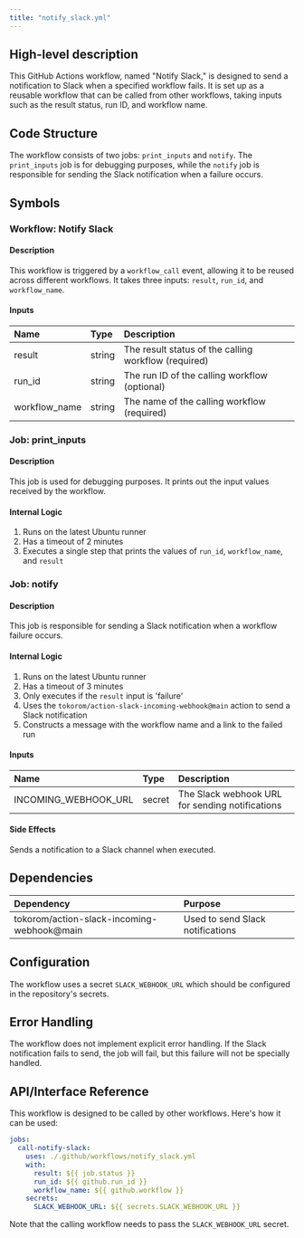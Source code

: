 ```yaml
---
title: "notify_slack.yml"
---
```


## High-level description
This GitHub Actions workflow, named "Notify Slack," is designed to send a notification to Slack when a specified workflow fails. It is set up as a reusable workflow that can be called from other workflows, taking inputs such as the result status, run ID, and workflow name.

## Code Structure
The workflow consists of two jobs: `print_inputs` and `notify`. The `print_inputs` job is for debugging purposes, while the `notify` job is responsible for sending the Slack notification when a failure occurs.

## Symbols

### Workflow: Notify Slack
#### Description
This workflow is triggered by a `workflow_call` event, allowing it to be reused across different workflows. It takes three inputs: `result`, `run_id`, and `workflow_name`.

#### Inputs
| Name | Type | Description |
|:-----|:-----|:------------|
| result | string | The result status of the calling workflow (required) |
| run_id | string | The run ID of the calling workflow (optional) |
| workflow_name | string | The name of the calling workflow (required) |

### Job: print_inputs
#### Description
This job is used for debugging purposes. It prints out the input values received by the workflow.

#### Internal Logic
1. Runs on the latest Ubuntu runner
2. Has a timeout of 2 minutes
3. Executes a single step that prints the values of `run_id`, `workflow_name`, and `result`

### Job: notify
#### Description
This job is responsible for sending a Slack notification when a workflow failure occurs.

#### Internal Logic
1. Runs on the latest Ubuntu runner
2. Has a timeout of 3 minutes
3. Only executes if the `result` input is 'failure'
4. Uses the `tokorom/action-slack-incoming-webhook@main` action to send a Slack notification
5. Constructs a message with the workflow name and a link to the failed run

#### Inputs
| Name | Type | Description |
|:-----|:-----|:------------|
| INCOMING_WEBHOOK_URL | secret | The Slack webhook URL for sending notifications |

#### Side Effects
Sends a notification to a Slack channel when executed.

## Dependencies
| Dependency | Purpose |
|:-----------|:--------|
| tokorom/action-slack-incoming-webhook@main | Used to send Slack notifications |

## Configuration
The workflow uses a secret `SLACK_WEBHOOK_URL` which should be configured in the repository's secrets.

## Error Handling
The workflow does not implement explicit error handling. If the Slack notification fails to send, the job will fail, but this failure will not be specially handled.

## API/Interface Reference
This workflow is designed to be called by other workflows. Here's how it can be used:

```yaml
jobs:
  call-notify-slack:
    uses: ./.github/workflows/notify_slack.yml
    with:
      result: ${{ job.status }}
      run_id: ${{ github.run_id }}
      workflow_name: ${{ github.workflow }}
    secrets:
      SLACK_WEBHOOK_URL: ${{ secrets.SLACK_WEBHOOK_URL }}
```

Note that the calling workflow needs to pass the `SLACK_WEBHOOK_URL` secret.